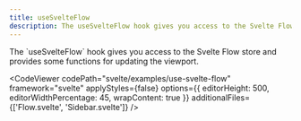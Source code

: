 ```yaml
---
title: useSvelteFlow
description: The useSvelteFlow hook gives you access to the Svelte Flow store and provides some functions for updating the viewport.
---
```



<ExampleLayout>
The `useSvelteFlow` hook gives you access to the Svelte Flow store and provides some functions for updating the viewport.

<CodeViewer
  codePath="svelte/examples/use-svelte-flow"
  framework="svelte"
  applyStyles={false}
  options={{ editorHeight: 500, editorWidthPercentage: 45, wrapContent: true }}
  additionalFiles={['Flow.svelte', 'Sidebar.svelte']}
/>

</ExampleLayout>
